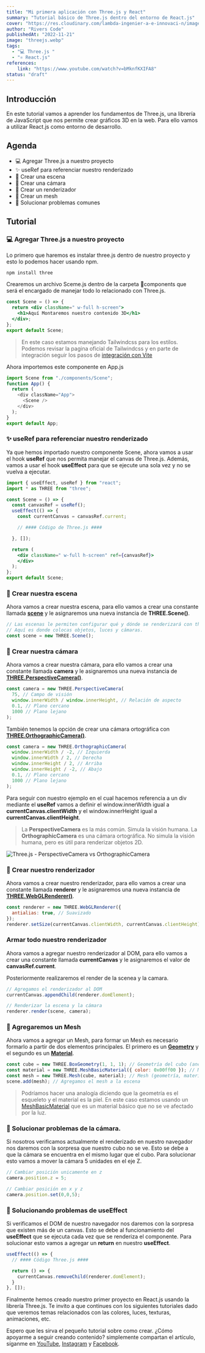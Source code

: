 ```yaml
---
title: "Mi primera aplicación con Three.js y React"	
summary: "Tutorial básico de Three.js dentro del entorno de React.js"
cover: "https://res.cloudinary.com/lambda-ingenier-a-e-innovaci-n/image/upload/v1665983632/blog-Riverscode/Asincronismo-portada_dp7jbz.png"
author: "Rivers Code"
publishedAt: "2022-11-21"
image: "threejs.webp"
tags:
  - "💻 Three.js "
  - "⚛ React.js"
references:
    link: "https://www.youtube.com/watch?v=bMknfKXIFA8"
status: "draft"
---
```


## Introducción

En este tutorial vamos a aprender los fundamentos de Three.js, una librería de JavaScript que nos permite crear gráficos 3D en la web. Para ello vamos a utilizar React.js como entorno de desarrollo.

## Agenda

- 💻 Agregar Three.js a nuestro proyecto
- ✨ useRef para referenciar nuestro renderizado
- 🔮 Crear una escena
- 📸 Crear una cámara
- 🎨 Crear un renderizador
- 🎲 Crear un mesh
- 🚫 Solucionar problemas comunes

## Tutorial

### 💻 Agregar Three.js a nuestro proyecto

Lo primero que haremos es instalar three.js dentro de nuestro proyecto y esto lo podemos hacer usando npm.

```bash
npm install three 
```

Crearemos un archivo Sceme.js dentro de la carpeta 📁components que será el encargado de manejar todo lo relacionado con Three.js.

```jsx:Sceme.jsx
const Scene = () => {
  return <div className=" w-full h-screen">
    <h1>Aquí Montaremos nuestro contenido 3D</h1>
  </div>;
};
export default Scene;

```

> En este caso estamos manejando Tailwindcss para los estilos. Podemos revisar la pagina oficial de Tailwindcss y en parte de integración seguir los pasos de [integración con Vite](https://tailwindcss.com/docs/guides/vite)

Ahora importemos este componente en App.js

```jsx:App.js
import Scene from "./components/Scene";
function App() {
  return (
    <div className="App">
      <Scene />
    </div>
  );
}
export default App;
```

### ✨ useRef para referenciar nuestro renderizado

Ya que hemos importado nuestro componente Scene, ahora vamos a usar el hook **useRef** que nos permita manejar el canvas de Three.js. Además, vamos a usar el hook **useEffect** para que se ejecute una sola vez y no se vuelva a ejecutar.


```jsx:Sceme.jsx
import { useEffect, useRef } from "react";
import * as THREE from "three";

const Scene = () => {
  const canvasRef = useRef();
  useEffect(() => {
    const currentCanvas = canvasRef.current;

    // #### Código de Three.js ####

  }, []);

  return (
    <div className=" w-full h-screen" ref={canvasRef}>
    </div>
  );
};
export default Scene;
```

### 🔮 Crear nuestra escena

Ahora vamos a crear nuestra escena, para ello vamos a crear una constante llamada **[scene](https://threejs.org/docs/#api/en/scenes/Scene)** y le asignaremos una nueva instancia de **THREE.Scene()**.

```jsx:Sceme.jsx
// Las escenas le permiten configurar qué y dónde se renderizará con three.js. 
// Aquí es donde colocas objetos, luces y cámaras.
const scene = new THREE.Scene();

```

### 📸 Crear nuestra cámara

Ahora vamos a crear nuestra cámara, para ello vamos a crear una constante llamada **camera** y le asignaremos una nueva instancia de **[THREE.PerspectiveCamera()](https://threejs.org/docs/#api/en/cameras/PerspectiveCamera)**.

```jsx:Sceme.jsx
const camera = new THREE.PerspectiveCamera(
  75, // Campo de visión
  window.innerWidth / window.innerHeight, // Relación de aspecto
  0.1, // Plano cercano
  1000 // Plano lejano
);

```

También tenemos la opción de crear una cámara ortográfica con **[THREE.OrthographicCamera()](https://threejs.org/docs/?q=camera#api/en/cameras/OrthographicCamera)**.

```jsx:Sceme.jsx
const camera = new THREE.OrthographicCamera(
  window.innerWidth / -2, // Izquierda
  window.innerWidth / 2, // Derecha
  window.innerHeight / 2, // Arriba
  window.innerHeight / -2, // Abajo
  0.1, // Plano cercano
  1000 // Plano lejano
);
```


Para seguir con nuestro ejemplo en el cual hacemos referencia a un div mediante el **useRef** vamos a definir el window.innerWidth igual a **currentCanvas.clientWidth** y el window.innerHeight igual a **currentCanvas.clientHeight**.

> La **PerspectiveCamera** es la más común. Simula la visión humana. La **OrthographicCamera** es una cámara ortográfica. No simula la visión humana, pero es útil para renderizar objetos 2D.

![Three.js - PerspectiveCamera vs OrthographicCamera](https://i.stack.imgur.com/6ZfBu.png)

### 🎨 Crear nuestro renderizador

Ahora vamos a crear nuestro renderizador, para ello vamos a crear una constante llamada **renderer** y le asignaremos una nueva instancia de **[THREE.WebGLRenderer()](https://threejs.org/docs/#api/en/renderers/WebGLRenderer)**.

```jsx:Sceme.jsx
const renderer = new THREE.WebGLRenderer({
  antialias: true, // Suavizado
});
renderer.setSize(currentCanvas.clientWidth, currentCanvas.clientHeight);
```

### Armar todo nuestro renderizador

Ahora vamos a agregar nuestro renderizador al DOM, para ello vamos a crear una constante llamada **currentCanvas** y le asignaremos el valor de **canvasRef.current**.

Posteriormente realizaremos el render de la scenea y la camara.

```jsx:Sceme.jsx
// Agregamos el renderizador al DOM
currentCanvas.appendChild(renderer.domElement);

// Renderizar la escena y la cámara
renderer.render(scene, camera);
```

### 🎲 Agregaremos un Mesh

Ahora vamos a agregar un Mesh, para formar un Mesh es necesario formarlo a partir de dos elementos principales. El primero es un **[Geometry](https://threejs.org/docs/#api/en/core/Geometry)** y el segundo es un **[Material](https://threejs.org/docs/#api/en/materials/Material)**.

```jsx:Sceme.jsx
const cube = new THREE.BoxGeometry(1, 1, 1); // Geometría del cubo (ancho, alto, profundidad)
const material = new THREE.MeshBasicMaterial({ color: 0x00ff00 }); // Material del cubo (color)
const mesh = new THREE.Mesh(cube, material); // Mesh (geometría, material)
scene.add(mesh); // Agregamos el mesh a la escena
```

>Podríamos hacer una analogía diciendo que la geometría es el esqueleto y el material es la piel. En este caso estamos usando un [MeshBasicMaterial](https://threejs.org/docs/?q=MeshBasicMaterial#api/en/materials/MeshBasicMaterial) que es un material básico que no se ve afectado por la luz. 

### 🚫 Solucionar problemas de la cámara.

Si nosotros verificamos actualmente el renderizado en nuestro navegador nos daremos con la sorpresa que nuestro cubo no se ve. Esto se debe a que la cámara se encuentra en el mismo lugar que el cubo. Para solucionar esto vamos a mover la cámara 5 unidades en el eje Z.

```jsx:Sceme.jsx
// Cambiar posición unicamente en z
camera.position.z = 5;

// Cambiar posición en x y z
camera.position.set(0,0,5);
```

### 🚫 Solucionando problemas de useEffect

Si verificamos el DOM de nuestro navegador nos daremos con la sorpresa que existen más de un canvas. Esto se debe al funcionamiento del **useEffect** que se ejecuta cada vez que se renderiza el componente. Para solucionar esto vamos a agregar un **return** en nuestro **useEffect**.

```jsx:Sceme.jsx
useEffect(() => {
  // #### Código Three.js ####

  return () => {
    currentCanvas.removeChild(renderer.domElement);
  }
}, []);
```

Finalmente hemos creado nuestro primer proyecto en React.js usando la librería Three.js. Te invito a que continues con los siguientes tutoriales dado que veremos temas relacionados con las colores, luces, texturas, animaciones, etc.


Espero que les sirva el pequeño tutorial sobre como crear. ¿Cómo apoyarme a seguir creando contenido? simplemente compartan el artículo, síganme en [YouTube](https://www.youtube.com/c/RiversCode), [Instagram](https://www.instagram.com/rivers_code/) y [Facebook](https://www.facebook.com/LambdaInnovacion/).